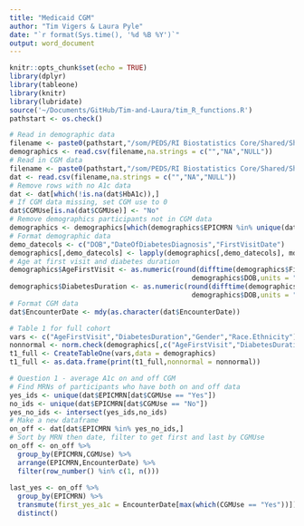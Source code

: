 ```yaml
---
title: "Medicaid CGM"
author: "Tim Vigers & Laura Pyle"
date: "`r format(Sys.time(), '%d %B %Y')`"
output: word_document
---
```


```r
knitr::opts_chunk$set(echo = TRUE)
library(dplyr)
library(tableone)
library(knitr)
library(lubridate)
source('~/Documents/GitHub/Tim-and-Laura/tim_R_functions.R')
pathstart <- os.check()
```

```r
# Read in demographic data
filename <- paste0(pathstart,"/som/PEDS/RI Biostatistics Core/Shared/Shared Projects/Laura/BDC/Projects/Sonalee Ravi/Medicaid CGM/Data_Cleaned/Demographics.csv")
demographics <- read.csv(filename,na.strings = c("","NA","NULL"))
# Read in CGM data
filename <- paste0(pathstart,"/som/PEDS/RI Biostatistics Core/Shared/Shared Projects/Laura/BDC/Projects/Sonalee Ravi/Medicaid CGM/Data_Cleaned/30 day CGM data missing studio.csv")
dat <- read.csv(filename,na.strings = c("","NA","NULL"))
# Remove rows with no A1c data
dat <- dat[which(!is.na(dat$HbA1c)),]
# If CGM data missing, set CGM use to 0
dat$CGMUse[is.na(dat$CGMUse)] <- "No"
# Remove demographics participants not in CGM data
demographics <- demographics[which(demographics$EPICMRN %in% unique(dat$EPICMRN)),]
# Format demographic data
demo_datecols <- c("DOB","DateOfDiabetesDiagnosis","FirstVisitDate") 
demographics[,demo_datecols] <- lapply(demographics[,demo_datecols], mdy)
# Age at first visit and diabetes duration
demographics$AgeFirstVisit <- as.numeric(round(difftime(demographics$FirstVisitDate,
                                             demographics$DOB,units = "days")/365.25,2))
demographics$DiabetesDuration <- as.numeric(round(difftime(demographics$DateOfDiabetesDiagnosis,
                                             demographics$DOB,units = "days")/365.25,2))
# Format CGM data
dat$EncounterDate <- mdy(as.character(dat$EncounterDate))
```

```r
# Table 1 for full cohort
vars <- c("AgeFirstVisit","DiabetesDuration","Gender","Race.Ethnicity")
nonnormal <- norm.check(demographics[,c("AgeFirstVisit","DiabetesDuration")])
t1_full <- CreateTableOne(vars,data = demographics)
t1_full <- as.data.frame(print(t1_full,nonnormal = nonnormal))
```

```r
# Question 1 - average A1c on and off CGM 
# Find MRNs of participants who have both on and off data
yes_ids <- unique(dat$EPICMRN[dat$CGMUse == "Yes"]) 
no_ids <- unique(dat$EPICMRN[dat$CGMUse == "No"])
yes_no_ids <- intersect(yes_ids,no_ids)
# Make a new dataframe
on_off <- dat[dat$EPICMRN %in% yes_no_ids,]
# Sort by MRN then date, filter to get first and last by CGMUse
on_off <- on_off %>%
  group_by(EPICMRN,CGMUse) %>%
  arrange(EPICMRN,EncounterDate) %>%
  filter(row_number() %in% c(1, n()))
  
last_yes <- on_off %>%
  group_by(EPICMRN) %>%
  transmute(first_yes_a1c = EncounterDate[max(which(CGMUse == "Yes"))]) %>%
  distinct()
```